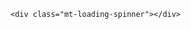 <link rel="stylesheet" href="mastodon-timeline.min.css" />
<script src="mastodon-timeline.umd.js"></script>
<script>const myTimeline = new MastodonTimeline.Init();</script>

<div id="mt-container" class="mt-container">
  <div class="mt-body" role="feed">
    <div class="mt-loading-spinner"></div>
  </div>
</div>
